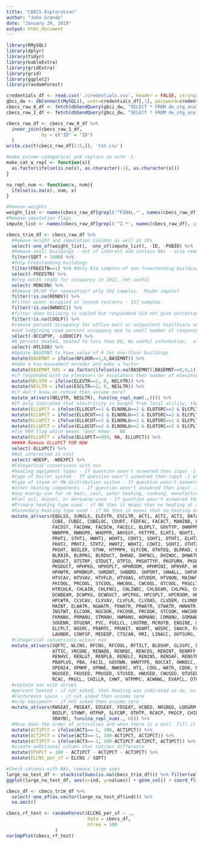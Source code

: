 ```yaml
---
title: "CBECS Exploration"
author: "John Grando"
date: "January 29, 2019"
output: html_document
---
```


```r
library(RMySQL)
library(dplyr)
library(tidyr)
library(kableExtra)
library(gridExtra)
library(grid)
library(ggplot2)
library(randomForest)
```

```r
credentials_df <- read.csv('./credentials.csv', header = FALSE, stringsAsFactors = FALSE)
gbci_dw <- dbConnect(MySQL(), user=credentials_df[,1], password=credentials_df[,2], db='dw_stg_analytics', host='dw.usgbc.org')
cbecs_raw_0_df <- fetch(dbSendQuery(gbci_dw, "SELECT * FROM dw_stg_analytics.tbl_cbecs_microdata_2012_0"), n=-1)
cbecs_raw_1_df <- fetch(dbSendQuery(gbci_dw, "SELECT * FROM dw_stg_analytics.tbl_cbecs_microdata_2012_1"), n=-1)
```

```r
cbecs_raw_df <- cbecs_raw_0_df %>% 
  inner_join(cbecs_raw_1_df, 
             by = c("ID" = "ID")
  )
write.csv(t(cbecs_raw_df[1:5,]), 'tst.csv')
```

```r
#make column categorical and replace na with -1
make_cat_w_repl <- function(x){
  as.factor(ifelse(is.na(x), as.character(-1), as.character(x)))
}

na_repl_num <- function(x, num){
  ifelse(is.na(x), num, x)
}
```


```r
#Remove weights
weight_list <- names(cbecs_raw_df[grepl('^FINAL.*', names(cbecs_raw_df), ignore.case = TRUE)])
#Remove imputation flags
impute_list <- names(cbecs_raw_df[grepl('^Z.*', names(cbecs_raw_df), ignore.case = TRUE)])

cbecs_trim_df <- cbecs_raw_df %>% 
  #Remove weight and imputation columns as well as IDs
  select(-one_of(weight_list), -one_of(impute_list), -ID, -PUBID) %>% 
  #Remove small buildings - not of interest and contain NAs - also remove NAs from this column
  filter(SQFT > 1000) %>% 
  #Only Freestanding buildings
  filter(FREESTN==1) %>% #Only 614 samples of non-freestanding buildings, maybe make a separate model
  select(-FREESTN) %>% 
  #Drop month ready for occupancy in 2012, not useful
  select(-MONCON) %>% 
  #Remove DK/RF for renovation? only 342 samples.  Maybe impute?
  filter(!is.na(RENOV)) %>% 
  #filter owner occupied or leased tentants - 157 samples
  filter(!is.na(OWNOCC)) %>% 
  #filter when building is cooled but respondend did not give percentage - possibly could imput
  filter(!is.na(COOLP)) %>% 
  #remove percent occupancy for office mall or outpaitent healthcare until you can figure out more
  #and lodgining room percent occupancy due to small number of responses
  select(-OCCUPYP, -LODOCCP) %>% 
  #0 percent heated, heated to less than 50, No useful information.  all one response
  select(-HTLS50) %>% 
  #Update BASEMNT to have value of 0 for one-floor buildings
  mutate(BASEMNT = ifelse(NFLOOR==1,0,BASEMNT)) %>%
  #make a has-baseament encoder and make a factor
  mutate(BASEMNT_HAS = as.factor(ifelse(is.na(BASEMNT)|BASEMNT==0,0,1))) %>% 
  #if responded with no elevators or escalators then number of elevators is 0
  mutate(NELVTR = ifelse(ELEVTR==2, 0, NELVTR)) %>% 
  mutate(NESLTR = ifelse(ESCLTR==2, 0, NESLTR)) %>% 
  #if don't know or refuse then assume zero?
  mutate_at(vars(NELVTR, NESLTR), funs(na_repl_num(.,0))) %>% 
  #If only indicated that electricity is bought from local utility, then assume it is 100%
  mutate(ELLUPCT = ifelse(ELLOCUT==1 & ELNONLU==2 & ELOTSRC==2 & ELCPLT==2, 100, ELLUPCT)) %>% 
  mutate(ELLUPCT = ifelse(ELLOCUT==2 & ELNONLU==1 & ELOTSRC==2 & ELCPLT==2, 0, ELLUPCT)) %>% 
  mutate(ELLUPCT = ifelse(ELLOCUT==2 & ELNONLU==2 & ELOTSRC==1 & ELCPLT==2, 0, ELLUPCT)) %>% 
  mutate(ELLUPCT = ifelse(ELLOCUT==2 & ELNONLU==2 & ELOTSRC==2 & ELCPLT==1, 0, ELLUPCT)) %>% 
  #fix 999 flag which means 'dont know' - NA
  mutate(ELLUPCT = ifelse(ELLUPCT==999, NA, ELLUPCT)) %>% 
  ##### Remove ELLUPCT FOR NOW
  select(-ELLUPCT) %>% 
  #Not interested in cost
  select(-WOEXP, -WOEXPC) %>% 
  #Categorical conversions with nas
  #heating equipment types - If question wasn't asnwered then input -1 encoder
  #type of boiler system - If question wasn't asnwered then input -1 encoder
  #type of steam or HW distribution system - If question wasn't asnwered then input -1 encoder
  #other heating components - If question wasn't asnwered then input -1 encoder
  #any energy use for no heat, cool, water heating, cooking, manufacturing - If question wasn't asnwered then input -1 encoder
  #Fuel oil, diesel, or kerosene used - If question wasn't asnwered then input -1 encoder
  #Primary heating type used - if NA then it means that no heating at all, 1 means heating but not primary, 2 means primary.  Set NA to -1 encoder
  #Secondary heating type used - if NA then it means that no heating at all, 1 means heating but not secondary, 2 means secondary.  Set NA to -1 encoder
  mutate_at(vars(EQGLSS, SUNGLS, ELEVTR, ESCLTR, ACT1, ACT2, ACT3, DATACNTR, DRYCL, VACANT, 
                 CUBE, CUBEC, CUBELOC, COURT, FEDFAC, FACACT, MANIND, PLANT, 
                 FACDST, FACDHW, FACDCW, FACELC, BLDPLT, GOVTYP, OWNPPR, 
                 NWNPPR, NWNOPR, WHOPPR, ANYEGY, FKTYPE, ELHT1, NGHT1, FKHT1,
                 PRHT1, STHT1, HWHT1, WOHT1, COHT1, SOHT1, OTHT1, ELHT2, NGHT2,
                 FKHT2, PRHT2, STHT2, HWHT2, WOHT2, COHT2, SOHT2, OTHT2, FURNAC,
                 PKGHT, BOILER, STHW, HTPMPH, SLFCON, OTHTEQ, BLRRAD, BLRFNCL, BLRINDC,
                 BLRAIR, BLRPKG, BLRDUCT, DHRAD, DHFNCL, DHINDC, DHWATR, DHAIR, DHPKG,
                 DHDUCT, OTSTRP, OTDUCT, OTPIU, PKGHTTYP, PKGFURN, PKGHTP, PKGCOIL, PKGPIU,
                 PKGDUCT, HPHPKG, HPHSPLT, HPHROOM, HPHMINI, HPHVRF, HPHAIR, HPHGRD, HPHDUAL, 
                 HPHWTR, HPHBKUP, SHRDNT, SHBBRD, SHPORT, SHWALL, SHFURN, SHUNIT, SHPTAC,
                 HTVCAV, HTVVAV, HTVFLR, HTVOAS, HTVDEM, HTVNON, MAINHT, NWMNHT, ELCOOL, NGCOOL,
                 FKCOOL, PRCOOL, STCOOL, HWCOOL, CWCOOL, OTCOOL, PKGCLTYP, CHLAIRCL, CHLWTRCL, CHLABSRP,
                 HTRCHLR, CHLAIR, CHLFNCL, CHLINDC, CHLBEAM, CHLPKG, CHLDUCT, DCWAIR, DCWFNCL, DCWINDC,
                 DCWBEAM, DCWPKG, DCWDUCT, HPCPKG, HPCSPLT, HPCROOM, HPCMINI, HPCVRF, HPCAIR, HPCGRD, HPCDUAL,
                 HPCWTR, CLVCAV, CLVVAV, CLVFLR, CLVOAS, CLVDEM, CLVNON, NWMNCL, RDHTNF, HWRDHT, HWRDCL, ECN, ECNTYPE,
                 MAINT, ELWATR, NGWATR, FKWATR, PRWATR, STWATR, HWWATR, WOWATR, COWATR, SOWATR, OTWATR, WTHTEQ, BOOSTWT,
                 INSTWT, ELCOOK, NGCOOK, FKCOOK, PRCOOK, STCOOK, HWCOOK, WOCOOK, COCOOK, SOCOOK, OTCOOK, ELMANU, NGMANU,
                 FKMANU, PRMANU, STMANU, HWMANU, WOMANU, COMANU, SOMANU, OTMANU, NGGENR, FKGENR, PRGENR, WOGENR, COGENR,
                 SOGENR, OTGENR, PVC, FUELCL, LRGTRB, MCROTB, ENGINE, GENUSE, COGEN, TOGRID, ELLOCUT, ELNONLU, ELOTSRC,
                 ELCPLT, NGSRC, PRAMTC, PRUNIT, WOAMT, WOSRC, SNACK, FASTFD, CAF, FDPREP, KITCHN, BREAKRM, OTFDRM, HWTRM,
                 LAUNDR, CONFSP, MEDEQP, CTSCAN, MRI, LINACC, OUTSURG, LABEQP, MCHEQP, POOL, HTPOOL, POOLSRC, STRLZR), funs(make_cat_w_repl(.))) %>%
  #Categorical conversions witout nas
  mutate_at(vars(SQFTC, WLCNS, RFCNS, RFCOOL, RFTILT, BLDSHP, GLSSPC, EQGLSS, SUNGLS, 
                 ATTIC, YRCONC, RENADD, RENRDC, RENCOS, RENINT, RENRFF, RENWLL, RENWIN, 
                 RENHVC, RENLGT, RENPLB, RENELC, RENINS, RENSAF, RENSTR, RENOTH, ONEACT, 
                 PBAPLUS, PBA, FACIL, GOVOWN, OWNTYPE, NOCCAT, OWNOCC, OWNOPR, OPEN24, 
                 OPEN24, OPNMF, OPNWE, NWKERC, HT1, COOL, WATR, COOK, MANU, CAPGEN, ELUSED,
                 NGUSED, FKUSED, PRUSED, STUSED, HWUSED, CWUSED, OTUSED, WOUSED, COUSED, SOUSED, 
                 RCAC, PKGCL, CHILLR, CHWT, HTPMPC, ACWNWL, EVAPCL, OTCLEQ, MAINCL, EMCS, RDCLNF, GENR, AMIMETER, ENRGYPLN), funs(as.factor(.))) %>% 
  #replace nas with zeroes
  #percent heated - if not asked, then heating was indicated as no, so put zero0
  #Conference space - if not asked then assume zero
  #xray equipment - if not asked then assume zero
  mutate_at(vars(RWSEAT, PBSEAT, EDSEAT, FDSEAT, HCBED, NRSBED, LODGRM, HEATP, FURNP, PKGHP, 
                 BOILP, STHWP, HTPHP, SLFCNP, OTHTP, RCACP, PKGCP, CHILP, CHWTP, HTPCP, ACWNWP, EVAPP, OTCLP, CONFSPP,
                 XRAYN), funs(na_repl_num(., 0))) %>% 
  #Move down the order of activities and when there is a null, fill it in with the difference of 100 - sum
  mutate(ACT1PCT = ifelse(ACT1==-1, 100, ACT1PCT)) %>% 
  mutate(ACT2PCT = ifelse(ACT2==-1, 100-ACT1PCT, ACT2PCT)) %>% 
  mutate(ACT3PCT = ifelse(ACT3==-1, 100-ACT1PCT-ACT2PCT, ACT3PCT)) %>% 
  #create additional column that catches difference
  mutate(OTHPCT = 100 - ACT1PCT - ACT2PCT - ACT3PCT) %>% 
  mutate(ELCNS_per_sf = ELCNS / SQFT)
```


```r
#Check columsn with NAs, remove large ones
large_na_test_df <- stack(colSums(is.na(cbecs_trim_df))) %>% filter(values > 1000)
ggplot(large_na_test_df, aes(x=ind, y=values)) + geom_col() + coord_flip()
```


```r
cbecs_df <- cbecs_trim_df %>% 
  select(-one_of(as.vector(large_na_test_df$ind))) %>% 
  na.omit()
```


```r
cbecs_rf_test <- randomForest(ELCNS_per_sf ~ ., 
                              data = cbecs_df,
                              ntree = 100
                  )
varImpPlot(cbecs_rf_test)
```


